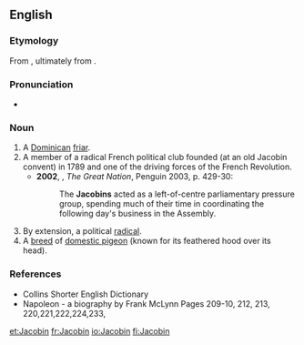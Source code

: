 ==English==
{{wikipedia}}
===Etymology===
From {{etyl|frm|en}} {{term|Jacobin|lang=fr}}, ultimately from {{etyl|la|en}} {{term/t|la|Jacōbus||Jacob}}.

===Pronunciation===
*{{a|UK}} {{IPA|/ˈdʒakəbɪn/|lang=en}}

===Noun===
{{en-noun}}

# A [[Dominican]] [[friar]].
# A member of a radical French political club founded (at an old Jacobin convent) in 1789 and one of the driving forces of the French Revolution.
#*'''2002''', {{w|Colin Jones (historian)|Colin Jones}}, ''The Great Nation'', Penguin 2003, p. 429-30:
#*:The '''Jacobins''' acted as a left-of-centre parliamentary pressure group, spending much of their time in coordinating the following day's business in the Assembly.
# By extension, a political [[radical]].
# A [[breed]] of [[domestic pigeon]] (known for its feathered hood over its head).

===References===
*Collins Shorter English Dictionary
*Napoleon - a biography by Frank McLynn Pages 209-10, 212, 213, 220,221,222,224,233,

[[et:Jacobin]]
[[fr:Jacobin]]
[[io:Jacobin]]
[[fi:Jacobin]]